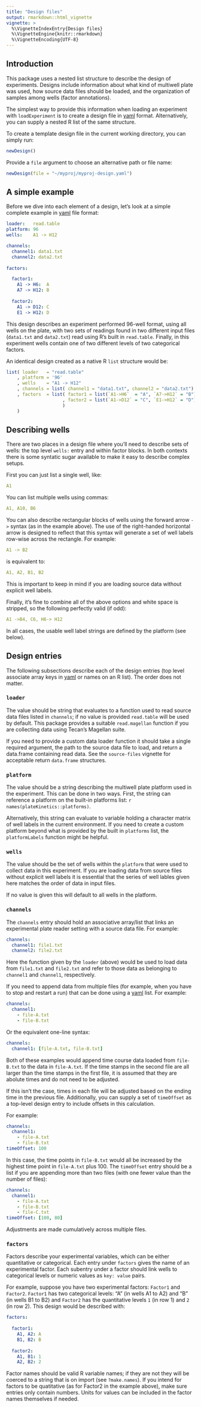 ```yaml
---
title: "Design files"
output: rmarkdown::html_vignette
vignette: >
  %\VignetteIndexEntry{Design files}
  %\VignetteEngine{knitr::rmarkdown}
  %\VignetteEncoding{UTF-8}
---
```


## Introduction

This package uses a nested list structure to describe the design of experiments.  Designs include information about what kind of multiwell plate was used, how source data files should be loaded, and the organization of samples among wells (factor annotations).

The simplest way to provide this information when loading an experiment with `loadExperiment` is to create a design file in [yaml][] format.  Alternatively, you can supply a nested R list of the same structure.

To create a template design file in the current working directory, you can simply run:

```r
newDesign()
```

Provide a `file` argument to choose an alternative path or file name:

```r
newDesign(file = "~/myproj/myproj-design.yaml")
```

## A simple example

Before we dive into each element of a design, let's look at a simple complete example in [yaml][] file format:

```yaml
loader:   read.table
platform: 96
wells:    A1 -> H12

channels:
  channel1: data1.txt
  channel2: data2.txt
  
factors:

  factor1:
    A1 -> H6:  A
    A7 -> H12: B
    
  factor2:
    A1 -> D12: C
    E1 -> H12: D
```

This design describes an experiment performed 96-well format, using all wells on the plate, with two sets of readings found in two different input files (`data1.txt` and `data2.txt`) read using R's built in `read.table`.  Finally, in this experiment wells contain one of two different levels of two categorical factors.

An identical design created as a native R `list` structure would be:

```r
list( loader   = "read.table"
    , platform = '96'
    , wells    = "A1 -> H12"
    , channels = list( channel1 = "data1.txt", channel2 = "data2.txt")
    , factors  = list( factor1 = list(`A1->H6`  = "A", `A7->H12` = "B")
                     , factor2 = list(`A1->D12` = "C", `E1->H12` = "D")
                     )
    )
```

## Describing wells

There are two places in a design file where you'll need to describe sets of wells: the top level `wells:` entry and within factor blocks.  In both contexts there is some syntatic sugar available to make it easy to describe complex setups.

First you can just list a single well, like: 

```yaml
A1
```
You can list multiple wells using commas: 

```yaml
A1, A10, B6
```

You can also describe rectangular blocks of wells using the forward arrow `->` syntax (as in the example above).  The use of the right-handed horizontal arrow is designed to reflect that this syntax will generate a set of well labels row-wise across the rectangle.  For example:

```yaml
A1 -> B2
``` 

is equivalent to: 

```yaml
A1, A2, B1, B2
```

This is important to keep in mind if you are loading source data without explicit well labels.

Finally, it's fine to combine all of the above options and white space is stripped, so the following perfectly valid (if odd): 

```yaml
A1 ->B4, C6, H6-> H12
```

In all cases, the usable well label strings are defined by the platform (see below).

## Design entries

The following subsections describe each of the design entries (top level associate array keys in [yaml][] or names on an R list).  The order does not matter.

### `loader`

The value should be string that evaluates to a function used to read source data files listed in `channels`; if no value is provided `read.table` will be used by default.  This package provides a suitable `read.magellan` function if you are collecting data using Tecan's Magellan suite.

If you need to provide a custom data loader function it should take a single required argument, the path to the source data file to load, and return a data.frame containing read data.  See the `source-files` vignette for acceptable return `data.frame` structures.

### `platform`

The value should be a string describing the multiwell plate platform used in the experiment.  This can be done in two ways.  First, the string can reference a platform on the built-in platforms list: `r names(plateKinetics::platforms)`.  

Alternatively, this string can evaluate to variable holding a character matrix of well labels in the current environment.  If you need to create a custom platform beyond what is provided by the built in `platforms` list, the `platformLabels` function might be helpful.

### `wells`

The value should be the set of wells within the `platform` that were used to collect data in this experiment.  If you are loading data from source files without explicit well labels it is essential that the series of well lables given here matches the order of data in input files.

If no value is given this will default to all wells in the platform.

### `channels`

The `channels` entry should hold an associative array/list that links an experimental plate reader setting with a source data file.  For example:

```yaml
channels:
  channel1: file1.txt
  channel2: file2.txt
```

Here the function given by the `loader` (above) would be used to load data from `file1.txt` and `file2.txt` and refer to those data as belonging to `channel1` and `channel1`, respectively.

If you need to append data from multiple files (for example, when you have to stop and restart a run) that can be done using a [yaml][] list.  For example:

```yaml
channels:
  channel1: 
    - file-A.txt
    - file-B.txt
```

Or the equivalent one-line syntax:

```yaml
channels:
  channel1: [file-A.txt, file-B.txt]
```

Both of these examples would append time course data loaded from `file-B.txt` to the data in `file-A.txt`.  If the time stamps in the second file are all larger than the time stamps in the first file, it is assumed that they are abolute times and do not need to be adjusted.

If this isn't the case, times in each file will be adjusted based on the ending time in the previous file.  Additionally, you can supply a set of `timeOffset` as a top-level design entry to include offsets in this calculation. 

For example:

```yaml
channels:
  channel1: 
    - file-A.txt
    - file-B.txt
timeOffset: 100
```

In this case, the time points in `file-B.txt` would all be increased by the highest time point in `file-A.txt` plus 100.  The `timeOffset` entry should be a list if you are appending more than two files (with one fewer value than the number of files):

```yaml
channels:
  channel1: 
    - file-A.txt
    - file-B.txt
    - file-C.txt
timeOffset: [100, 80]
```

Adjustments are made cumulatively across multiple files.

### `factors`

Factors describe your experimental variables, which can be either quantitative or categorical.  Each entry under `factors` gives the name of an experimental factor.  Each subentry under a factor should link wells to categorical levels or numeric values as `key: value` pairs.

For example, suppose you have two experimental factors:  `Factor1` and `Factor2`.  `Factor1` has two categorical levels:  "A" (in wells A1 to A2) and "B" (in wells B1 to B2) and `Factor2` has the quantitative levels `1` (in row 1) and `2` (in row 2).  This design would be described with:

```yaml
factors:
  
  factor1:
    A1, A2: A
    B1, B2: B
    
  factor2:
    A1, B1: 1
    A2, B2: 2
```

Factor names should be valid R variable names; if they are not they will be coerced to a string that is on import (see `?make.names`).  If you intend for factors to be quatitative (as for Factor2 in the example above), make sure entries only contain numbers.  Units for values can be included in the factor names themselves if needed.

[yaml]: https://en.wikipedia.org/wiki/YAML "YAML"
